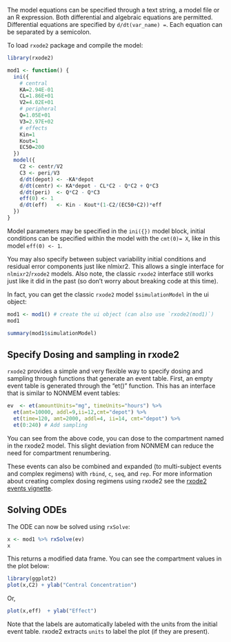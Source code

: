 The model equations can be specified through a text string, a model
file or an R expression. Both differential and algebraic equations are
permitted. Differential equations are specified by `d/dt(var_name) = `. Each
equation can be separated by a semicolon.

To load `rxode2` package and compile the model: 

```r
library(rxode2)

mod1 <- function() {
  ini({
    # central 
    KA=2.94E-01
    CL=1.86E+01
    V2=4.02E+01
    # peripheral
    Q=1.05E+01
    V3=2.97E+02
    # effects
    Kin=1
    Kout=1
    EC50=200 
  })
  model({
    C2 <- centr/V2
    C3 <- peri/V3
    d/dt(depot) <- -KA*depot
    d/dt(centr) <- KA*depot - CL*C2 - Q*C2 + Q*C3
    d/dt(peri)  <- Q*C2 - Q*C3
    eff(0) <- 1
    d/dt(eff)   <- Kin - Kout*(1-C2/(EC50+C2))*eff
  })
}
```

Model parameters may be specified in the `ini({})` model block,
initial conditions can be specified within the model with the `cmt(0)=
X`, like in this model `eff(0) <- 1`. 

You may also specify between subject variability initial conditions
and residual error components just like nlmixr2.  This allows a single
interface for `nlmixr2`/`rxode2` models.  Also note, the classic
`rxode2` interface still works just like it did in the past (so don't
worry about breaking code at this time). 

In fact, you can get the classic `rxode2` model `$simulationModel` in
the ui object:

```r
mod1 <- mod1() # create the ui object (can also use `rxode2(mod1)`)
mod1

summary(mod1$simulationModel)
```



## Specify Dosing and sampling in rxode2

`rxode2` provides a simple and very flexible way to specify dosing and
sampling through functions that generate an event table. First, an
empty event table is generated through the "et()" function. This
has an interface that is similar to NONMEM event tables:

```r
ev  <- et(amountUnits="mg", timeUnits="hours") %>%
  et(amt=10000, addl=9,ii=12,cmt="depot") %>%
  et(time=120, amt=2000, addl=4, ii=14, cmt="depot") %>%
  et(0:240) # Add sampling 
```

You can see from the above code, you can dose to the compartment named
in the rxode2 model.  This slight deviation from NONMEM can reduce the
need for compartment renumbering.

These events can also be combined and expanded (to multi-subject
events and complex regimens) with `rbind`, `c`, `seq`, and `rep`. For
more information about creating complex dosing regimens using rxode2
see the [rxode2 events
vignette](https://nlmixr2.github.io/rxode2/articles/rxode2-event-types.html).


## Solving ODEs

The ODE can now be solved using `rxSolve`: 


```r
x <- mod1 %>% rxSolve(ev)
x
```

This returns a modified data frame.  You can see the compartment
values in the plot below:

```r
library(ggplot2)
plot(x,C2) + ylab("Central Concentration")
```

Or, 

```r
plot(x,eff)  + ylab("Effect")
```

Note that the labels are automatically labeled with the units from the
initial event table. rxode2 extracts `units` to label the plot (if they
are present).
